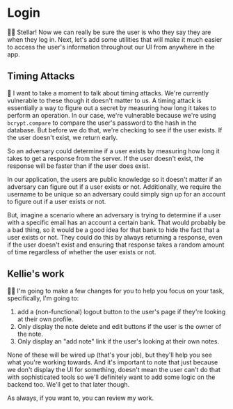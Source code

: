 # Login

👨‍💼 Stellar! Now we can really be sure the user is who they say they are when
they log in. Next, let's add some utilities that will make it much easier to
access the user's information throughout our UI from anywhere in the app.

## Timing Attacks

🦉 I want to take a moment to talk about timing attacks. We're currently
vulnerable to these though it doesn't matter to us. A timing attack is
essentially a way to figure out a secret by measuring how long it takes to
perform an operation. In our case, we're vulnerable because we're using
`bcrypt.compare` to compare the user's password to the hash in the database.
But before we do that, we're checking to see if the user exists. If the user
doesn't exist, we return early.

So an adversary could determine if a user exists by measuring how long it takes
to get a response from the server. If the user doesn't exist, the response will
be faster than if the user does exist.

In our application, the users are public knowledge so it doesn't matter if an
adversary can figure out if a user exists or not. Additionally, we require the
username to be unique so an adversary could simply sign up for an account to
figure out if a user exists or not.

But, imagine a scenario where an adversary is trying to determine if a user with
a specific email has an account a certain bank. That would probably be a bad
thing, so it would be a good idea for that bank to hide the fact that a user
exists or not. They could do this by always returning a response, even if the
user doesn't exist and ensuring that response takes a random amount of time
regardless of whether the user exists or not.

## Kellie's work

🧝‍♂️ I'm going to make a few changes for you to help you focus on your task,
specifically, I'm going to:

1. add a (non-functional) logout button to the user's page if they're looking
   at their own profile.
1. Only display the note delete and edit buttons if the user is the owner of the
   note.
1. Only display an "add note" link if the user's looking at their own notes.

None of these will be wired up (that's your job), but they'll help you see what
you're working towards. And it's important to note that just because we don't
display the UI for something, doesn't mean the user can't do that with
sophisticated tools so we'll definitely want to add some logic on the backend
too. We'll get to that later though.

As always, if you want to, you
can <DiffLink app1={0} app2={1} preview>review my work</DiffLink>.
